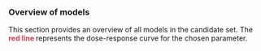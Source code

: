 
### Overview of models

This section provides an overview of all models in the candidate set. 
The **<span style = "color: #c94053"> red line </span>** represents the dose-response curve for the chosen parameter.



